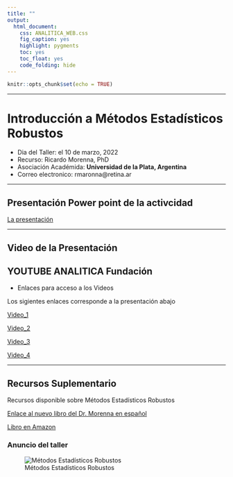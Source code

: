 ```yaml
---
title: ""
output:
  html_document:
    css: ANALITICA_WEB.css
    fig_caption: yes
    highlight: pygments
    toc: yes
    toc_float: yes
    code_folding: hide
---
```


```r
knitr::opts_chunk$set(echo = TRUE)
```

***

# Introducción a Métodos Estadísticos Robustos

- Dia del Taller: el 10 de marzo, 2022
- Recurso: Ricardo Morenna, PhD
- Asociación Académida: **Universidad de la Plata, Argentina**
- Correo electronico: rmaronna@retina.ar


***

## Presentación Power point de la activcidad

[La presentación](Presentaciones/Maronna_Webinar-03-22.pdf) 





***

## Video de la Presentación

## YOUTUBE ANALITICA Fundación

 - Enlaces para acceso a los Videos

Los sigientes enlaces corresponde a la presentación abajo

[Video_1]()

[Video_2]()

[Video_3]()

[Video_4]()


***






## Recursos Suplementario

Recursos disponible sobre Métodos Estadísticos Robustos

[Enlace al nuevo libro del Dr. Morenna en español](https://www.ic.fcen.uba.ar/noticias/nuevo-libro-de-ricardo-maronna)

[Libro en Amazon](https://www.amazon.com/dp/1119214688/ref=cm_sw_em_r_mt_dp_E6EMSVK1HC94BW60RCNC)



### Anuncio del taller


![Métodos Estadísticos Robustos](Fliers/Metodos_Robustos.png)
